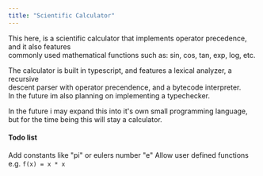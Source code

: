 ```yaml
---
title: "Scientific Calculator"
---
```



This here, is a scientific calculator that implements operator precedence, and it also features\
commonly used mathematical functions such as: sin, cos, tan, exp, log, etc.

The calculator is built in typescript, and features a lexical analyzer, a recursive\
descent parser with operator precendence, and a bytecode interpreter.\
In the future im also planning on implementing a typechecker.

In the future i may expand this into it's own small programming language, but for the time being this will stay a calculator.

#### Todo list

<Task>Add constants like "pi" or eulers number "e"</Task>
<Task>
    Allow user defined functions e.g. <code>f(x) = x * x</code>
</Task>

<Calculator client:visible />
